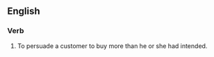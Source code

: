 {{wikipedia}}
==English==
===Verb===
{{en-verb|upsells|upselling|upsold|upsold}}
# To persuade a customer to buy more than he or she had intended.